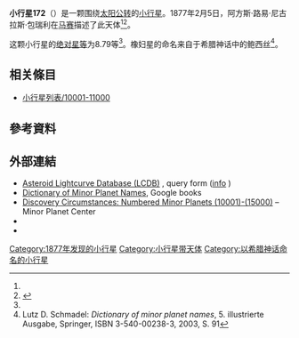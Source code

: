{{Infobox planet
 | minorplanet     = yes
 | name            = 172 Baucis
 | background      = #D6D6D6
 | image = 
 | image_size      = 
 | caption         =
 | discovery_ref   =  <ref name="MPC-object" />
 | discoverer      = [[阿方斯·路易·尼古拉斯·包瑞利|阿方斯·路易·尼古拉斯·包瑞利]]
 | discovery_site  = [[马赛|马赛]]
 | discovered      = 1877年2月5日
 | mpc_name        = 172 Baucis
 | alt_names       = (172) 
   Baucis 
    = 1921 EE
 | pronounced      = 
 | named_after     = <ref name="MPC-object" />
 | mp_category     = [[主帶小行星|主帶小行星]] <ref name="MPC-object" /><ref name="jpldata" />
 | orbit_ref       = <ref name="a">[http://ssd.jpl.nasa.gov/sbdb.cgi?sstr=172 172] {{Wayback|url=http://ssd.jpl.nasa.gov/sbdb.cgi?sstr=172 |date=20161220113758 }}，小行星數據庫瀏覽器（JPL Small-Body Database Browser）－[[美国国家航空航天局|美国国家航空航天局]]喷气推进实验室</ref>
 | epoch           = 2018-03-23.0（[[儒略日|JD]] 2458200.5）
 | uncertainty     = 0
 | observation_arc = 
 | aphelion = {{convert|2.650|AU|km|3|abbr=on|lk=out}}
 | perihelion      = {{convert|2.1085510|AU|km|3|abbr=on}}
 | semimajor       = 2.3794876
 | eccentricity    = 0.1138635
 | period          = 3.67[[儒略年|yr]]
 | mean_anomaly    = 336.11206[[度|°]]
 | mean_motion     = {{Deg2DMS|0.26852130|sup=ms}} / day
 | inclination     = 10.01949
 | asc_node        = 331.93109°
 | arg_peri        = 359.61627
 | mean_diameter   = 
 | rotation        = 
 | albedo          =
 | spectral_type   =
 | abs_magnitude   = 8.79<ref name="jpldata" />
}}
'''小行星172'''（{{lang-en|172 Baucis}}）是一颗围绕[[太阳|太阳]][[公转|公转]]的[[小行星|小行星]]。1877年2月5日，阿方斯·路易·尼古拉斯·包瑞利在[[马赛|马赛]]描述了此天体<ref name="a" /><ref>{{cite news|title=小行星列表|url=http://cfa-www.harvard.edu/iau/lists/NumberedMPs.txt|accessdate=2018-10-19|newspaper=哈佛大学|archive-date=2008-05-17|archive-url=https://web.archive.org/web/20080517010638/http://cfa-www.harvard.edu/iau/lists/NumberedMPs.txt|dead-url=no}}</ref>。

这颗小行星的[[绝对星等|绝对星等]]为8.79等<ref name="a" />。橡妇星的命名来自于希腊神话中的鲍西丝<ref name="Schmadel2003">Lutz D. Schmadel: ''Dictionary of minor planet names'', 5. illustrierte Ausgabe, Springer, ISBN 3-540-00238-3, 2003, S. 91</ref>。

== 相关條目 ==
*[[小行星列表/10001-11000|小行星列表/10001-11000]]

== 參考資料 ==
{{reflist|refs=

<ref name="jpldata">{{cite web
 |type         = 2018-01-26 last obs.
 |title        = JPL Small-Body Database Browser:172 Baucis-(172)    Baucis     = 1921 EE
 |url          = https://ssd.jpl.nasa.gov/sbdb.cgi?sstr=172
 |publisher    = [[Jet_Propulsion_Laboratory|Jet Propulsion Laboratory]]
 |accessdate   = 28 March 2018
 |archive-date = 2012-03-09
 |archive-url  = https://www.webcitation.org/662EqdmBm?url=https://ssd.jpl.nasa.gov/sbdb.cgi?sstr=172
 |dead-url     = no
}}</ref>

<ref name="MPC-object">{{cite web
  |title      = 172 Baucis
  |work      = Minor Planet Center
  |url      = https://www.minorplanetcenter.net/db_search/show_object?object_id=172
  |accessdate      = 28 March 2018
  |archive-date      = 2016-03-04
  |archive-url      = https://web.archive.org/web/20160304114556/http://minorplanetcenter.net/db_search/show_object?object_id=172
  |dead-url      = no
  }}</ref>

}}

==  外部連結 ==
* [http://www.minorplanet.info/PHP/lcdbsummaryquery.php Asteroid Lightcurve Database (LCDB)] {{Wayback|url=http://www.minorplanet.info/PHP/lcdbsummaryquery.php |date=20171210173955 }}, query form ([http://www.minorplanet.info/lightcurvedatabase.html info] {{Wayback|url=http://www.minorplanet.info/lightcurvedatabase.html |date=20171216050541 }})
* [https://books.google.com/books?id=aeAg1X7afOoC&pg Dictionary of Minor Planet Names], Google books
* [http://www.minorplanetcenter.net/iau/lists/NumberedMPs010001.html Discovery Circumstances: Numbered Minor Planets (10001)-(15000)] {{Wayback|url=http://www.minorplanetcenter.net/iau/lists/NumberedMPs010001.html |date=20180612162317 }} – Minor Planet Center
* {{AstDys|172}}
* {{JPL small body}}

{{Minor Planet Number|[[小行星171|小行星171]]|[[小行星173|小行星173]]}}
{{小天体}}

[[Category:1877年发现的小行星|Category:1877年发现的小行星]]
[[Category:小行星带天体|Category:小行星带天体]]
[[Category:以希腊神话命名的小行星|Category:以希腊神话命名的小行星]]